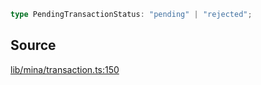 ```ts
type PendingTransactionStatus: "pending" | "rejected";
```

## Source

[lib/mina/transaction.ts:150](https://github.com/o1-labs/o1js/blob/3b1b22555bd0099419efc0703dfdb8b2eb7c3e6f/src/lib/mina/transaction.ts#L150)

